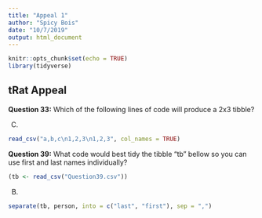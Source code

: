 ```yaml
---
title: "Appeal 1"
author: "Spicy Bois"
date: "10/7/2019"
output: html_document
---
```


```r
knitr::opts_chunk$set(echo = TRUE)
library(tidyverse)
```

## tRat Appeal
**Question 33:** Which of the following lines of code will produce a 2x3 tibble?
  
  C.
```r
read_csv("a,b,c\n1,2,3\n1,2,3", col_names = TRUE) 
```

**Question 39:** What code would best tidy the tibble "tb" bellow so you can use first and last names individually?
```r
(tb <- read_csv("Question39.csv"))
```

  B.
```r
separate(tb, person, into = c("last", "first"), sep = ",")
```




